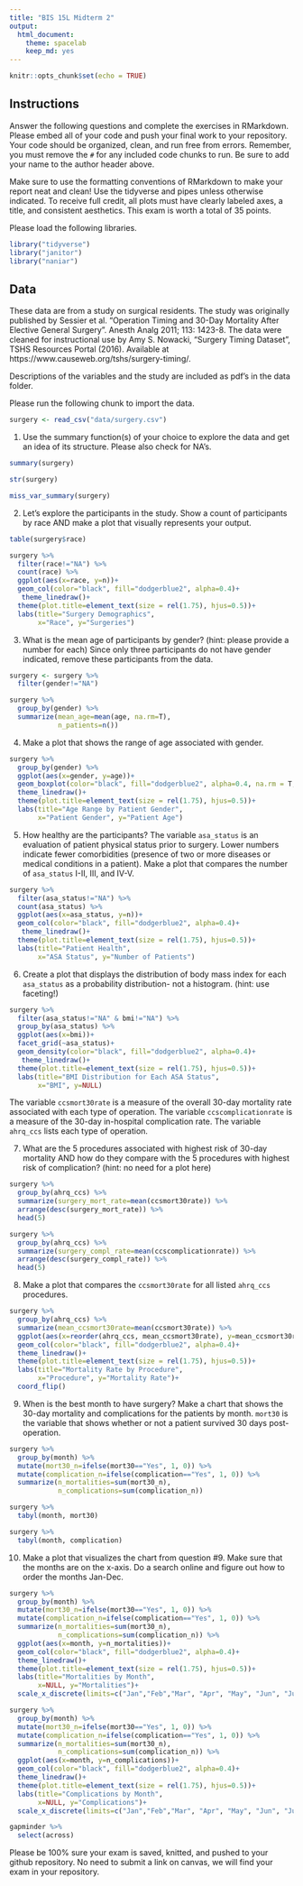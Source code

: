 ```yaml
---
title: "BIS 15L Midterm 2"
output:
  html_document: 
    theme: spacelab
    keep_md: yes
---
```


```r
knitr::opts_chunk$set(echo = TRUE)
```

## Instructions
Answer the following questions and complete the exercises in RMarkdown. Please embed all of your code and push your final work to your repository. Your code should be organized, clean, and run free from errors. Remember, you must remove the `#` for any included code chunks to run. Be sure to add your name to the author header above.  

Make sure to use the formatting conventions of RMarkdown to make your report neat and clean! Use the tidyverse and pipes unless otherwise indicated. To receive full credit, all plots must have clearly labeled axes, a title, and consistent aesthetics. This exam is worth a total of 35 points. 

Please load the following libraries.
```r
library("tidyverse")
library("janitor")
library("naniar")
```

## Data
These data are from a study on surgical residents. The study was originally published by Sessier et al. “Operation Timing and 30-Day Mortality After Elective General Surgery”. Anesth Analg 2011; 113: 1423-8. The data were cleaned for instructional use by Amy S. Nowacki, “Surgery Timing Dataset”, TSHS Resources Portal (2016). Available at https://www.causeweb.org/tshs/surgery-timing/.

Descriptions of the variables and the study are included as pdf's in the data folder.  

Please run the following chunk to import the data.
```r
surgery <- read_csv("data/surgery.csv")
```

1. Use the summary function(s) of your choice to explore the data and get an idea of its structure. Please also check for NA's.

```r
summary(surgery)
```

```r
str(surgery)
```

```r
miss_var_summary(surgery)
```

2. Let's explore the participants in the study. Show a count of participants by race AND make a plot that visually represents your output.

```r
table(surgery$race)
```

```r
surgery %>%
  filter(race!="NA") %>% 
  count(race) %>% 
  ggplot(aes(x=race, y=n))+
  geom_col(color="black", fill="dodgerblue2", alpha=0.4)+
   theme_linedraw()+
  theme(plot.title=element_text(size = rel(1.75), hjus=0.5))+
  labs(title="Surgery Demographics", 
       x="Race", y="Surgeries")
```

3. What is the mean age of participants by gender? (hint: please provide a number for each) Since only three participants do not have gender indicated, remove these participants from the data.

```r
surgery <- surgery %>% 
  filter(gender!="NA")
```

```r
surgery %>% 
  group_by(gender) %>% 
  summarize(mean_age=mean(age, na.rm=T), 
            n_patients=n())
```

4. Make a plot that shows the range of age associated with gender.

```r
surgery %>% 
  group_by(gender) %>% 
  ggplot(aes(x=gender, y=age))+
  geom_boxplot(color="black", fill="dodgerblue2", alpha=0.4, na.rm = T, size=0.4)+
  theme_linedraw()+
  theme(plot.title=element_text(size = rel(1.75), hjus=0.5))+
  labs(title="Age Range by Patient Gender", 
       x="Patient Gender", y="Patient Age")
```

5. How healthy are the participants? The variable `asa_status` is an evaluation of patient physical status prior to surgery. Lower numbers indicate fewer comorbidities (presence of two or more diseases or medical conditions in a patient). Make a plot that compares the number of `asa_status` I-II, III, and IV-V.

```r
surgery %>% 
  filter(asa_status!="NA") %>% 
  count(asa_status) %>% 
  ggplot(aes(x=asa_status, y=n))+
  geom_col(color="black", fill="dodgerblue2", alpha=0.4)+
   theme_linedraw()+
  theme(plot.title=element_text(size = rel(1.75), hjus=0.5))+
  labs(title="Patient Health", 
       x="ASA Status", y="Number of Patients")
```

6. Create a plot that displays the distribution of body mass index for each `asa_status` as a probability distribution- not a histogram. (hint: use faceting!)

```r
surgery %>% 
  filter(asa_status!="NA" & bmi!="NA") %>% 
  group_by(asa_status) %>% 
  ggplot(aes(x=bmi))+
  facet_grid(~asa_status)+
  geom_density(color="black", fill="dodgerblue2", alpha=0.4)+
   theme_linedraw()+
  theme(plot.title=element_text(size = rel(1.75), hjus=0.5))+
  labs(title="BMI Distribution for Each ASA Status", 
       x="BMI", y=NULL)
```

The variable `ccsmort30rate` is a measure of the overall 30-day mortality rate associated with each type of operation. The variable `ccscomplicationrate` is a measure of the 30-day in-hospital complication rate. The variable `ahrq_ccs` lists each type of operation.  

7. What are the 5 procedures associated with highest risk of 30-day mortality AND how do they compare with the 5 procedures with highest risk of complication? (hint: no need for a plot here)

```r
surgery %>% 
  group_by(ahrq_ccs) %>% 
  summarize(surgery_mort_rate=mean(ccsmort30rate)) %>% 
  arrange(desc(surgery_mort_rate)) %>% 
  head(5)
```

```r
surgery %>% 
  group_by(ahrq_ccs) %>% 
  summarize(surgery_compl_rate=mean(ccscomplicationrate)) %>%
  arrange(desc(surgery_compl_rate)) %>% 
  head(5)
```

8. Make a plot that compares the `ccsmort30rate` for all listed `ahrq_ccs` procedures.

```r
surgery %>% 
  group_by(ahrq_ccs) %>% 
  summarize(mean_ccsmort30rate=mean(ccsmort30rate)) %>% 
  ggplot(aes(x=reorder(ahrq_ccs, mean_ccsmort30rate), y=mean_ccsmort30rate))+
  geom_col(color="black", fill="dodgerblue2", alpha=0.4)+
  theme_linedraw()+
  theme(plot.title=element_text(size = rel(1.75), hjus=0.5))+
  labs(title="Mortality Rate by Procedure", 
       x="Procedure", y="Mortality Rate")+
  coord_flip()
```

9. When is the best month to have surgery? Make a chart that shows the 30-day mortality and complications for the patients by month. `mort30` is the variable that shows whether or not a patient survived 30 days post-operation.

```r
surgery %>% 
  group_by(month) %>% 
  mutate(mort30_n=ifelse(mort30=="Yes", 1, 0)) %>% 
  mutate(complication_n=ifelse(complication=="Yes", 1, 0)) %>% 
  summarize(n_mortalities=sum(mort30_n),
            n_complications=sum(complication_n))
```

```r
surgery %>% 
  tabyl(month, mort30)
```
```r
surgery %>% 
  tabyl(month, complication)
```
10. Make a plot that visualizes the chart from question #9. Make sure that the months are on the x-axis. Do a search online and figure out how to order the months Jan-Dec.

```r
surgery %>% 
  group_by(month) %>% 
  mutate(mort30_n=ifelse(mort30=="Yes", 1, 0)) %>% 
  mutate(complication_n=ifelse(complication=="Yes", 1, 0)) %>% 
  summarize(n_mortalities=sum(mort30_n),
            n_complications=sum(complication_n)) %>% 
  ggplot(aes(x=month, y=n_mortalities))+
  geom_col(color="black", fill="dodgerblue2", alpha=0.4)+
  theme_linedraw()+
  theme(plot.title=element_text(size = rel(1.75), hjus=0.5))+
  labs(title="Mortalities by Month", 
       x=NULL, y="Mortalities")+
  scale_x_discrete(limits=c("Jan","Feb","Mar", "Apr", "May", "Jun", "Jul", "Aug", "Sep", "Oct", "Nov", "Dec"))
```
```r
surgery %>% 
  group_by(month) %>% 
  mutate(mort30_n=ifelse(mort30=="Yes", 1, 0)) %>% 
  mutate(complication_n=ifelse(complication=="Yes", 1, 0)) %>% 
  summarize(n_mortalities=sum(mort30_n),
            n_complications=sum(complication_n)) %>% 
  ggplot(aes(x=month, y=n_complications))+
  geom_col(color="black", fill="dodgerblue2", alpha=0.4)+
  theme_linedraw()+
  theme(plot.title=element_text(size = rel(1.75), hjus=0.5))+
  labs(title="Complications by Month", 
       x=NULL, y="Complications")+
  scale_x_discrete(limits=c("Jan","Feb","Mar", "Apr", "May", "Jun", "Jul", "Aug", "Sep", "Oct", "Nov", "Dec"))
```

```r
gapminder %>% 
  select(across)
```

Please be 100% sure your exam is saved, knitted, and pushed to your github repository. No need to submit a link on canvas, we will find your exam in your repository.